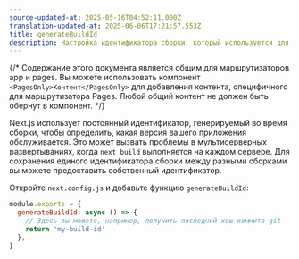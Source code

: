 ```yaml
---
source-updated-at: 2025-05-16T04:52:11.000Z
translation-updated-at: 2025-06-06T17:21:57.553Z
title: generateBuildId
description: Настройка идентификатора сборки, который используется для определения текущей версии приложения.
---
```


{/* Содержание этого документа является общим для маршрутизаторов app и pages. Вы можете использовать компонент `<PagesOnly>Контент</PagesOnly>` для добавления контента, специфичного для маршрутизатора Pages. Любой общий контент не должен быть обернут в компонент. */}

Next.js использует постоянный идентификатор, генерируемый во время сборки, чтобы определить, какая версия вашего приложения обслуживается. Это может вызвать проблемы в мультисерверных развертываниях, когда `next build` выполняется на каждом сервере. Для сохранения единого идентификатора сборки между разными сборками вы можете предоставить собственный идентификатор.

Откройте `next.config.js` и добавьте функцию `generateBuildId`:

```js filename="next.config.js"
module.exports = {
  generateBuildId: async () => {
    // Здесь вы можете, например, получить последний хеш коммита git
    return 'my-build-id'
  },
}
```